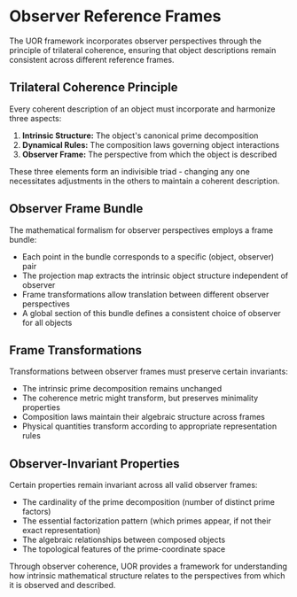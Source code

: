 
# Observer Reference Frames

The UOR framework incorporates observer perspectives through the principle of trilateral coherence, ensuring that object descriptions remain consistent across different reference frames.

## Trilateral Coherence Principle

Every coherent description of an object must incorporate and harmonize three aspects:

1. **Intrinsic Structure:** The object's canonical prime decomposition
2. **Dynamical Rules:** The composition laws governing object interactions
3. **Observer Frame:** The perspective from which the object is described

These three elements form an indivisible triad - changing any one necessitates adjustments in the others to maintain a coherent description.

## Observer Frame Bundle

The mathematical formalism for observer perspectives employs a frame bundle:

- Each point in the bundle corresponds to a specific (object, observer) pair
- The projection map extracts the intrinsic object structure independent of observer
- Frame transformations allow translation between different observer perspectives
- A global section of this bundle defines a consistent choice of observer for all objects

## Frame Transformations

Transformations between observer frames must preserve certain invariants:

- The intrinsic prime decomposition remains unchanged
- The coherence metric might transform, but preserves minimality properties
- Composition laws maintain their algebraic structure across frames
- Physical quantities transform according to appropriate representation rules

## Observer-Invariant Properties

Certain properties remain invariant across all valid observer frames:

- The cardinality of the prime decomposition (number of distinct prime factors)
- The essential factorization pattern (which primes appear, if not their exact representation)
- The algebraic relationships between composed objects
- The topological features of the prime-coordinate space

Through observer coherence, UOR provides a framework for understanding how intrinsic mathematical structure relates to the perspectives from which it is observed and described.
